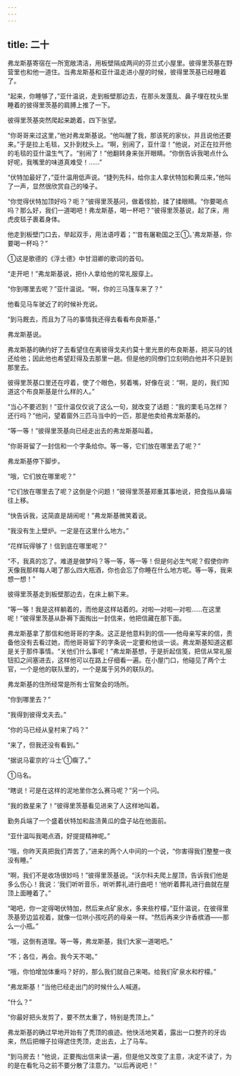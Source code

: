 ```yaml
---
---
---
```

title: 二十
---



弗龙斯基寄宿在一所宽敞清洁，用板壁隔成两间的芬兰式小屋里。彼得里茨基在野营里也和他一道住。当弗龙斯基和亚什温走进小屋的时候，彼得里茨基已经睡着了。

“起来，你睡够了，”亚什温说，走到板壁那边去，在那头发蓬乱、鼻子埋在枕头里睡着的彼得里茨基的肩膊上推了一下。

彼得里茨基突然爬起来跪着，四下张望。

“你哥哥来过这里，”他对弗龙斯基说。“他叫醒了我，那该死的家伙，并且说他还要来。”于是拉上毛毯，又扑到枕头上。“啊，别闹了，亚什湿！”他说，对正在拉开他的毛毯的亚什温生气了。“别闹了！”他翻转身来张开眼睛。“你倒告诉我喝点什么好呢，我嘴里的味道真难受！……”

“伏特加最好了，”亚什温用低声说。“捷列先科，给你主人拿伏特加和黄瓜来，”他叫了一声，显然很欣赏自己的嗓子。

“你觉得伏特加顶好吗？呃？”彼得里茨基问，做着怪脸，揉了揉眼睛。“你要喝点吗？那么好，我们一道喝吧！弗龙斯基，喝一杯吧？”彼得里茨基说，起了床，用虎皮毯子裹着身体。

他走到板壁门口去，举起双手，用法语哼着；“‘昔有屠勒国之王①。’弗龙斯基，你要喝一杯吗？”



①这是歌德的《浮士德》中甘泪卿的歌词的首句。

“走开吧！”弗龙斯基说，把仆人拿给他的常礼服穿上。

“你到哪里去呢？”亚什温说。“啊，你的三马篷车来了？”

他看见马车驶近了的时候补充说。

“到马厩去，而且为了马的事情我还得去看看布良斯基，”

弗龙斯基说。

弗龙斯基的确约好了去看望住在离彼得戈夫约莫十里光景的布良斯基，把买马的钱还给他；因此他也希望赶得及去那里一趟。但是他的同僚们立刻明白他并不只是到那里去。

彼得里茨基口里还在哼着，使了个眼色，努着嘴，好像在说：“啊，是的，我们知道这个布良斯基是什么样的人。”

“当心不要迟到！”亚什温仅仅说了这么一句，就改变了话题：“我的栗毛马怎样？还行吗？”他问，望着窗外三匹马当中的一匹，那是他卖给弗龙斯基的。

“等一等！”彼得里茨基向已经走出去的弗龙斯基叫着。

“你哥哥留了一封信和一个字条给你。等一等，它们放在哪里去了呢？”

弗龙斯基停下脚步。

“哦，它们放在哪里呢？”

“它们放在哪里去了呢？这倒是个问题！”彼得里茨基郑重其事地说，把食指从鼻端往上移。

“快告诉我，这简直是胡闹呢！”弗龙斯基微笑着说。

“我没有生上壁炉。一定是在这里什么地方。”

“花样玩得够了！信到底在哪里呢？”

“不，我真的忘了。难道是做梦吗？等一等，等一等！但是何必生气呢？假使你昨天像我那样每人喝了那么四大瓶酒，你也会忘了你睡在什么地方呢。等一等，我来想一想！”

彼得里茨基走到板壁那边去，在床上躺下来。

“等一等！我是这样躺着的，而他是这样站着的。对啦—对啦—对啦……在这里呢！”彼得里茨基从卧褥下面掏出一封信来，他把信藏在那下面。

弗龙斯基拿了那信和他哥哥的字条。这正是他意料到的信——他母亲写来的信，责备他没有去看过她，而他哥哥留下的字条说一定要和他谈一谈。弗龙斯基知道这都是关于那件事情。“关他们什么事呢！”弗龙斯基想，于是折起信笺，把信从常礼服钮扣之间塞进去，这样他可以在路上仔细看一遍。在小屋门口，他碰见了两个士官，一个是他的联队里的，一个是属于另外的联队的。

弗龙斯基的住所经常是所有士官聚会的场所。

“你到哪里去？”

“我得到彼得戈夫去。”

“你的马已经从皇村来了吗？”

“来了，但我还没有看到。”

“据说马霍京的‘斗士’①瘸了。”



①马名。

“瞎说！可是在这样的泥地里你怎么赛马呢？”另一个问。

“我的救星来了！”彼得里茨基看见进来了人这样地叫着。

勤务兵端了一个盛着伏特加和盐渍黄瓜的盘子站在他面前。

“亚什温叫我喝点酒，好提提精神呢。”

“哦，你昨天真把我们弄苦了，”进来的两个人中间的一个说，“你害得我们整整一夜没有睡。”

“啊，我们不是收场很妙吗！”彼得里茨基说。“沃尔科夫爬上屋顶，告诉我们他是多么伤心！我说：‘我们听听音乐，听听葬礼进行曲吧！’他听着葬礼进行曲就在屋顶上面睡着了。”

“喝吧，你一定得喝伏特加，然后来点矿泉水，多来些柠檬，”亚什温说，在彼得里茨基旁边监视着，就像一位哄小孩吃药的母亲一样。“然后再来少许香槟酒——那么一小瓶。”

“哦，这倒有道理。等一等，弗龙斯基，我们大家一道喝吧。”

“不；各位，再会。我今天不喝。”

“哦，你怕增加体重吗？好的，那么我们就自己来喝。给我们矿泉水和柠檬。”

“弗龙斯基！”当他已经走出门的时候什么人喊道。

“什么？”

“你最好把头发剪了，要不然太重了，特别是秃顶上。”

弗龙斯基的确过早地开始有了秃顶的痕迹。他快活地笑着，露出一口整齐的牙齿来，然后把帽子拉得遮住秃顶，走出去，上了马车。

“到马房去！”他说，正要掏出信来读一遍，但是他又改变了主意，决定不读了，为的是在看牝马之前不要分散了注意力。“以后再说吧！”